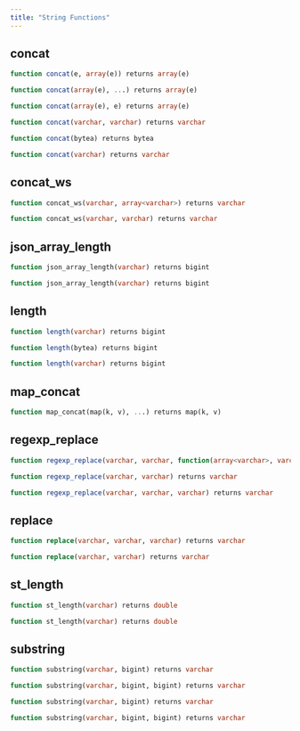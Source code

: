 ```yaml
---
title: "String Functions"
---
```


## concat
```sql
function concat(e, array(e)) returns array(e)
```


```sql
function concat(array(e), ...) returns array(e)
```


```sql
function concat(array(e), e) returns array(e)
```


```sql
function concat(varchar, varchar) returns varchar
```


```sql
function concat(bytea) returns bytea
```


```sql
function concat(varchar) returns varchar
```


## concat_ws
```sql
function concat_ws(varchar, array<varchar>) returns varchar
```


```sql
function concat_ws(varchar, varchar) returns varchar
```


## json_array_length
```sql
function json_array_length(varchar) returns bigint
```


```sql
function json_array_length(varchar) returns bigint
```


## length
```sql
function length(varchar) returns bigint
```


```sql
function length(bytea) returns bigint
```


```sql
function length(varchar) returns bigint
```


## map_concat
```sql
function map_concat(map(k, v), ...) returns map(k, v)
```


## regexp_replace
```sql
function regexp_replace(varchar, varchar, function(array<varchar>, varchar)) returns varchar
```


```sql
function regexp_replace(varchar, varchar) returns varchar
```


```sql
function regexp_replace(varchar, varchar, varchar) returns varchar
```


## replace
```sql
function replace(varchar, varchar, varchar) returns varchar
```


```sql
function replace(varchar, varchar) returns varchar
```


## st_length
```sql
function st_length(varchar) returns double
```


```sql
function st_length(varchar) returns double
```


## substring
```sql
function substring(varchar, bigint) returns varchar
```


```sql
function substring(varchar, bigint, bigint) returns varchar
```


```sql
function substring(varchar, bigint) returns varchar
```


```sql
function substring(varchar, bigint, bigint) returns varchar
```



